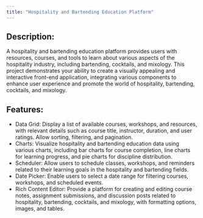 ```yaml
---
title: "Hospitality and Bartending Education Platform"
---
```


## Description:
A hospitality and bartending education platform provides users with resources, courses, and tools to learn about various aspects of the hospitality industry, including bartending, cocktails, and mixology. This project demonstrates your ability to create a visually appealing and interactive front-end application, integrating various components to enhance user experience and promote the world of hospitality, bartending, cocktails, and mixology.

## Features:

- Data Grid: Display a list of available courses, workshops, and resources, with relevant details such as course title, instructor, duration, and user ratings. Allow sorting, filtering, and pagination.
- Charts: Visualize hospitality and bartending education data using various charts, including bar charts for course completion, line charts for learning progress, and pie charts for discipline distribution.
- Scheduler: Allow users to schedule classes, workshops, and reminders related to their learning goals in the hospitality and bartending fields.
- Date Picker: Enable users to select a date range for filtering courses, workshops, and scheduled events.
- Rich Content Editor: Provide a platform for creating and editing course notes, assignment submissions, and discussion posts related to hospitality, bartending, cocktails, and mixology, with formatting options, images, and tables.